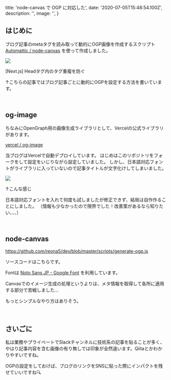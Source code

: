 
  title: 'node-canvas で OGP に対応した',
  date: '2020-07-05T15:48:54.100Z',
  description: '',
  image: '',
}


## はじめに

ブログ記事のmetaタグを読み取って動的にOGP画像を作成するスクリプト [Automattic / node-canvas](https://github.com/Automattic/node-canvas) を使って作成しました。

![](/images/2020-07-06-01-13-49.png)

<Link href="/posts/20200614">[Next.js] Headタグ内のタグ重複を防ぐ</Link>

↑こちらの記事ではブログ記事ごとに動的にOGPを設定する方法を書いています。

<br />

## og-image

ちなみにOpenGraph用の画像生成ライブラリとして、Vercelの公式ライブラリがあります。

[vercel / og-image](https://github.com/vercel/og-image)

当ブログはVercelで自動デプロイしています。
はじめはこのリポジトリをフォークをして設定をいじりながら設定していました。
しかし、日本語対応フォントがライブラリに入っていないので記事タイトルが文字化けしてしまいました。

![](/images/2020-07-06-01-22-47.png)

↑こんな感じ

日本語対応フォントを入れて何度も試しましたが修正できず、結局は自作作ることにしました。
（情報も少なかったので限界でした！改善策があるなら知りたい、、、）

<br />

## node-canvas


https://github.com/reona5/dev/blob/master/scripts/generate-ogp.js

ソースコードはこちらです。

Fontは [Noto Sans JP - Google Font](https://fonts.google.com/specimen/Noto+Sans+JP) を利用しています。

Canvasでのイメージ生成の処理というよりは、メタ情報を取得して各所に適用する部分で苦戦しました…

もっとシンプルなやり方はありそう。

<br />

## さいごに

私は業務やプライベートでSlackチャンネルに技術系の記事を貼ることが多く、やはり記事内容を含む画像の有り無しでは印象が全然違います。Qiitaとかわかりやすいですね。

OGPの設定をしておけば、ブログのリンクをSNSに貼った際にインパクトを残せていいですね🔍

